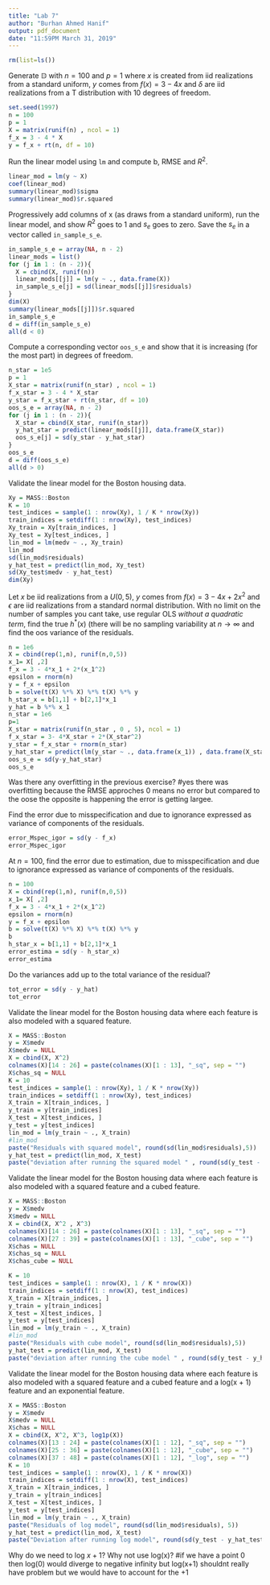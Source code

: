 ---
title: "Lab 7"
author: "Burhan Ahmed Hanif"
output: pdf_document
date: "11:59PM March 31, 2019"
---
```{r}
rm(list=ls())
```

Generate $\mathbb{D}$ with $n = 100$ and $p = 1$ where $x$ is created from iid realizations from a standard uniform, $y$ comes from $f(x) = 3 - 4x$ and $\delta$ are iid realizations from a T distribution with 10 degrees of freedom.

```{r}
set.seed(1997)
n = 100
p = 1
X = matrix(runif(n) , ncol = 1)
f_x = 3 - 4 * X
y = f_x + rt(n, df = 10)
```

Run the linear model using `lm` and compute b, RMSE and $R^2$.

```{r}
linear_mod = lm(y ~ X)
coef(linear_mod)
summary(linear_mod)$sigma
summary(linear_mod)$r.squared
```

Progressively add columns of x (as draws from a standard uniform), run the linear model, and show $R^2$ goes to 1 and $s_e$ goes to zero. Save the $s_e$ in a vector called `in_sample_s_e`.

```{r}
in_sample_s_e = array(NA, n - 2)
linear_mods = list()
for (j in 1 : (n - 2)){
  X = cbind(X, runif(n))
  linear_mods[[j]] = lm(y ~ ., data.frame(X))
  in_sample_s_e[j] = sd(linear_mods[[j]]$residuals)
}
dim(X)
summary(linear_mods[[j]])$r.squared
in_sample_s_e
d = diff(in_sample_s_e)
all(d < 0)
```

Compute a corresponding vector `oos_s_e` and show that it is increasing (for the most part) in degrees of freedom.

```{r}
n_star = 1e5
p = 1
X_star = matrix(runif(n_star) , ncol = 1)
f_x_star = 3 - 4 * X_star
y_star = f_x_star + rt(n_star, df = 10)
oos_s_e = array(NA, n - 2)
for (j in 1 : (n - 2)){
  X_star = cbind(X_star, runif(n_star))
  y_hat_star = predict(linear_mods[[j]], data.frame(X_star)) 
  oos_s_e[j] = sd(y_star - y_hat_star)
}
oos_s_e
d = diff(oos_s_e)
all(d > 0)
```

Validate the linear model for the Boston housing data.

```{r}
Xy = MASS::Boston
K = 10
test_indices = sample(1 : nrow(Xy), 1 / K * nrow(Xy))
train_indices = setdiff(1 : nrow(Xy), test_indices)
Xy_train = Xy[train_indices, ]
Xy_test = Xy[test_indices, ]
lin_mod = lm(medv ~ ., Xy_train)
lin_mod
sd(lin_mod$residuals)
y_hat_test = predict(lin_mod, Xy_test)
sd(Xy_test$medv - y_hat_test)
dim(Xy)
```


Let $x$ be iid realizations from a $U(0, 5)$, $y$ comes from $f(x) = 3 - 4x + 2x^2$ and $\epsilon$ are iid realizations from a standard normal distribution. With no limit on the number of samples you cant take, use regular OLS _without a quadratic term_, find the true $h^*(x)$ (there will be no sampling variability at $n \rightarrow \infty$ and find the oos variance of the residuals.
```{r}
n = 1e6
X = cbind(rep(1,n), runif(n,0,5))
x_1= X[ ,2]
f_x = 3 - 4*x_1 + 2*(x_1^2)
epsilon = rnorm(n)
y = f_x + epsilon
b = solve(t(X) %*% X) %*% t(X) %*% y
h_star_x = b[1,1] + b[2,1]*x_1
y_hat = b %*% x_1
n_star = 1e6
p=1
X_star = matrix(runif(n_star , 0 , 5), ncol = 1)
f_x_star = 3- 4*X_star + 2*(X_star^2)
y_star = f_x_star + rnorm(n_star)
y_hat_star = predict(lm(y_star ~ ., data.frame(x_1)) , data.frame(X_star))
oos_s_e = sd(y-y_hat_star)
oos_s_e
```
Was there any overfitting in the previous exercise?
#yes there was overfitting because the RMSE approches 0 means no error but compared to the oose the opposite is happening the error is getting largee.

Find the error due to misspecification and due to ignorance expressed as variance of components of the residuals.
```{r}
error_Mspec_igor = sd(y - f_x)
error_Mspec_igor
```
At $n = 100$, find the error due to estimation, due to misspecification and due to ignorance expressed as variance of components of the residuals.
```{r}
n = 100
X = cbind(rep(1,n), runif(n,0,5))
x_1= X[ ,2]
f_x = 3 - 4*x_1 + 2*(x_1^2)
epsilon = rnorm(n)
y = f_x + epsilon
b = solve(t(X) %*% X) %*% t(X) %*% y
b
h_star_x = b[1,1] + b[2,1]*x_1
error_estima = sd(y - h_star_x)
error_estima
```
Do the variances add up to the total variance of the residual?
```{r}
tot_error = sd(y - y_hat)
tot_error
```
Validate the linear model for the Boston housing data where each feature is also modeled with a squared feature.
```{r}
X = MASS::Boston
y = X$medv
X$medv = NULL
X = cbind(X, X^2)
colnames(X)[14 : 26] = paste(colnames(X)[1 : 13], "_sq", sep = "")
X$chas_sq = NULL
K = 10
test_indices = sample(1 : nrow(Xy), 1 / K * nrow(Xy))
train_indices = setdiff(1 : nrow(Xy), test_indices)
X_train = X[train_indices, ]
y_train = y[train_indices]
X_test = X[test_indices, ]
y_test = y[test_indices]
lin_mod = lm(y_train ~ ., X_train)
#lin_mod
paste("Residuals with squared model", round(sd(lin_mod$residuals),5))
y_hat_test = predict(lin_mod, X_test)
paste("deviation after running the squared model " , round(sd(y_test - y_hat_test),5))
```
Validate the linear model for the Boston housing data where each feature is also modeled with a squared feature and a cubed feature.
```{r}
X = MASS::Boston
y = X$medv
X$medv = NULL
X = cbind(X, X^2 , X^3)
colnames(X)[14 : 26] = paste(colnames(X)[1 : 13], "_sq", sep = "")
colnames(X)[27 : 39] = paste(colnames(X)[1 : 13], "_cube", sep = "")
X$chas = NULL
X$chas_sq = NULL
X$chas_cube = NULL

K = 10
test_indices = sample(1 : nrow(X), 1 / K * nrow(X))
train_indices = setdiff(1 : nrow(X), test_indices)
X_train = X[train_indices, ]
y_train = y[train_indices]
X_test = X[test_indices, ]
y_test = y[test_indices]
lin_mod = lm(y_train ~ ., X_train)
#lin_mod
paste("Residuals with cube model", round(sd(lin_mod$residuals),5))
y_hat_test = predict(lin_mod, X_test)
paste("deviation after running the cube model " , round(sd(y_test - y_hat_test),5))
```
Validate the linear model for the Boston housing data where each feature is also modeled with a squared feature and a cubed feature and a log(x + 1) feature and an exponential feature. 
```{r}
X = MASS::Boston
y = X$medv
X$medv = NULL
X$chas = NULL
X = cbind(X, X^2, X^3, log1p(X))
colnames(X)[13 : 24] = paste(colnames(X)[1 : 12], "_sq", sep = "")
colnames(X)[25 : 36] = paste(colnames(X)[1 : 12], "_cube", sep = "") 
colnames(X)[37 : 48] = paste(colnames(X)[1 : 12], "_log", sep = "") 
K = 10
test_indices = sample(1 : nrow(X), 1 / K * nrow(X))
train_indices = setdiff(1 : nrow(X), test_indices)
X_train = X[train_indices, ]
y_train = y[train_indices]
X_test = X[test_indices, ]
y_test = y[test_indices]
lin_mod = lm(y_train ~ ., X_train)
paste("Residuals of log model", round(sd(lin_mod$residuals), 5))
y_hat_test = predict(lin_mod, X_test)
paste("Deviation after running log model", round(sd(y_test - y_hat_test), 5))
```
Why do we need to log $x + 1$? Why not use log(x)?
#if we have a point 0 then log(0) would diverge to negative infinity but log(x+1) shouldnt really have problem but we would have to account for the +1